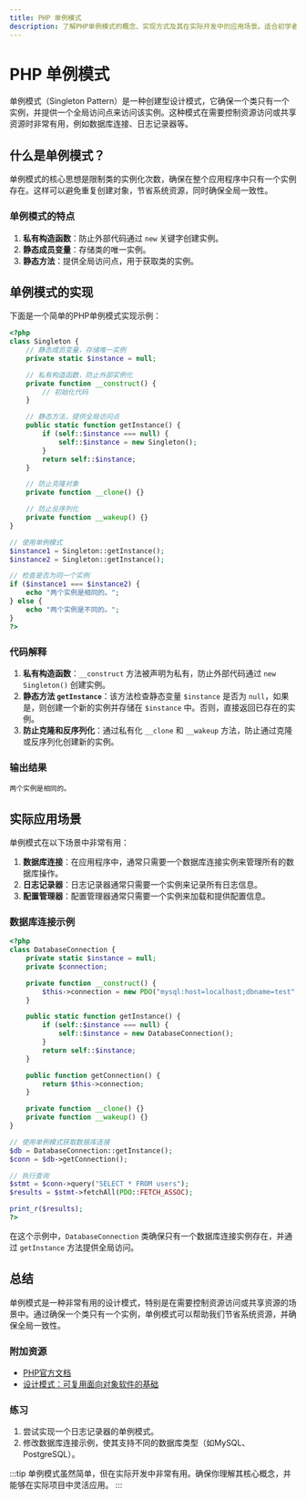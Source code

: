 ```yaml
---
title: PHP 单例模式
description: 了解PHP单例模式的概念、实现方式及其在实际开发中的应用场景。适合初学者的全面指南。
---
```


# PHP 单例模式

单例模式（Singleton Pattern）是一种创建型设计模式，它确保一个类只有一个实例，并提供一个全局访问点来访问该实例。这种模式在需要控制资源访问或共享资源时非常有用，例如数据库连接、日志记录器等。

## 什么是单例模式？

单例模式的核心思想是限制类的实例化次数，确保在整个应用程序中只有一个实例存在。这样可以避免重复创建对象，节省系统资源，同时确保全局一致性。

### 单例模式的特点

1. **私有构造函数**：防止外部代码通过 `new` 关键字创建实例。
2. **静态成员变量**：存储类的唯一实例。
3. **静态方法**：提供全局访问点，用于获取类的实例。

## 单例模式的实现

下面是一个简单的PHP单例模式实现示例：

```php
<?php
class Singleton {
    // 静态成员变量，存储唯一实例
    private static $instance = null;

    // 私有构造函数，防止外部实例化
    private function __construct() {
        // 初始化代码
    }

    // 静态方法，提供全局访问点
    public static function getInstance() {
        if (self::$instance === null) {
            self::$instance = new Singleton();
        }
        return self::$instance;
    }

    // 防止克隆对象
    private function __clone() {}

    // 防止反序列化
    private function __wakeup() {}
}

// 使用单例模式
$instance1 = Singleton::getInstance();
$instance2 = Singleton::getInstance();

// 检查是否为同一个实例
if ($instance1 === $instance2) {
    echo "两个实例是相同的。";
} else {
    echo "两个实例是不同的。";
}
?>
```

### 代码解释

1. **私有构造函数**：`__construct` 方法被声明为私有，防止外部代码通过 `new Singleton()` 创建实例。
2. **静态方法 `getInstance`**：该方法检查静态变量 `$instance` 是否为 `null`，如果是，则创建一个新的实例并存储在 `$instance` 中。否则，直接返回已存在的实例。
3. **防止克隆和反序列化**：通过私有化 `__clone` 和 `__wakeup` 方法，防止通过克隆或反序列化创建新的实例。

### 输出结果

```plaintext
两个实例是相同的。
```

## 实际应用场景

单例模式在以下场景中非常有用：

1. **数据库连接**：在应用程序中，通常只需要一个数据库连接实例来管理所有的数据库操作。
2. **日志记录器**：日志记录器通常只需要一个实例来记录所有日志信息。
3. **配置管理器**：配置管理器通常只需要一个实例来加载和提供配置信息。

### 数据库连接示例

```php
<?php
class DatabaseConnection {
    private static $instance = null;
    private $connection;

    private function __construct() {
        $this->connection = new PDO("mysql:host=localhost;dbname=test", "user", "password");
    }

    public static function getInstance() {
        if (self::$instance === null) {
            self::$instance = new DatabaseConnection();
        }
        return self::$instance;
    }

    public function getConnection() {
        return $this->connection;
    }

    private function __clone() {}
    private function __wakeup() {}
}

// 使用单例模式获取数据库连接
$db = DatabaseConnection::getInstance();
$conn = $db->getConnection();

// 执行查询
$stmt = $conn->query("SELECT * FROM users");
$results = $stmt->fetchAll(PDO::FETCH_ASSOC);

print_r($results);
?>
```

在这个示例中，`DatabaseConnection` 类确保只有一个数据库连接实例存在，并通过 `getInstance` 方法提供全局访问。

## 总结

单例模式是一种非常有用的设计模式，特别是在需要控制资源访问或共享资源的场景中。通过确保一个类只有一个实例，单例模式可以帮助我们节省系统资源，并确保全局一致性。

### 附加资源

- [PHP官方文档](https://www.php.net/manual/en/)
- [设计模式：可复用面向对象软件的基础](https://www.amazon.com/Design-Patterns-Elements-Reusable-Object-Oriented/dp/0201633612)

### 练习

1. 尝试实现一个日志记录器的单例模式。
2. 修改数据库连接示例，使其支持不同的数据库类型（如MySQL、PostgreSQL）。

:::tip
单例模式虽然简单，但在实际开发中非常有用。确保你理解其核心概念，并能够在实际项目中灵活应用。
:::